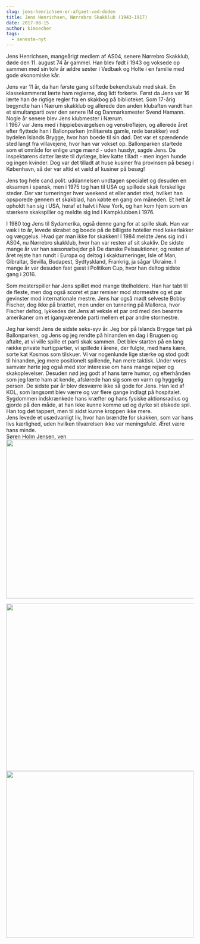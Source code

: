 ```yaml
---
slug: jens-henrichsen-er-afgaet-ved-doden
title: Jens Henrichsen, Nørrebro Skakklub (1943-1917)
date: 2017-08-15
author: kimsecher
tags:
  - seneste-nyt
---
```

<div id="m_-3556308141495115205AppleMailSignature">

Jens Henrichsen, mangeårigt medlem af AS04, senere Nørrebro Skakklub, døde den 11. august 74 år gammel. Han blev født i 1943 og voksede op sammen med sin tolv år ældre søster i Vedbæk og Holte i en familie med gode økonomiske kår.

</div>
<div id="m_-3556308141495115205AppleMailSignature">Jens var 11 år, da han første gang stiftede bekendtskab med skak. En klassekammerat lærte ham reglerne, dog lidt forkerte. Først da Jens var 16 lærte han de rigtige regler fra en skakbog på biblioteket. Som 17-årig begyndte han i Nærum skakklub og allerede den anden klubaften vandt han et simultanparti over den senere IM og Danmarksmester Svend Hamann. Nogle år senere blev Jens klubmester i Nærum.</div>
<div id="m_-3556308141495115205AppleMailSignature">I 1967 var Jens med i hippiebevægelsen og venstrefløjen, og allerede året efter flyttede han i Ballonparken (militærets gamle, røde barakker) ved bydelen Islands Brygge, hvor han boede til sin død. Det var et spændende sted langt fra villavejene, hvor han var vokset op. Ballonparken startede som et område for enlige unge mænd - uden husdyr, sagde Jens. Da inspektørens datter læste til dyrlæge, blev katte tilladt - men ingen hunde og ingen kvinder. Dog var det tilladt at huse kusiner fra provinsen på besøg i København, så der var altid et væld af kusiner på besøg!</div>
<div id="m_-3556308141495115205AppleMailSignature">

Jens tog hele cand.polit. uddannelsen undtagen specialet og desuden en eksamen i spansk, men i 1975 tog han til USA og spillede skak forskellige steder. Der var turneringer hver weekend et eller andet sted, hvilket han opsporede gennem et skakblad, han købte en gang om måneden. Et helt år opholdt han sig i USA, heraf et halvt i New York, og han kom hjem som en stærkere skakspiller og meldte sig ind i Kampklubben i 1976.

</div>
<div id="m_-3556308141495115205AppleMailSignature">I 1980 tog Jens til Sydamerika, også denne gang for at spille skak. Han var væk i to år, levede skrabet og boede på de billigste hoteller med kakerlakker og væggelus. Hvad gør man ikke for skakken! I 1984 meldte Jens sig ind i AS04, nu Nørrebro skakklub, hvor han var resten af sit skakliv. De sidste mange år var han sæsonarbejder på De danske Pelsauktioner, og resten af året rejste han rundt i Europa og deltog i skakturneringer, Isle of Man, Gibraltar, Sevilla, Budapest, Sydtyskland, Frankrig, ja sågar Ukraine. I mange år var desuden fast gæst i Politiken Cup, hvor han deltog sidste gang i 2016.</div>
<div id="m_-3556308141495115205AppleMailSignature">

Som mesterspiller har Jens spillet mod mange titelholdere. Han har tabt til de fleste, men dog også scoret et par remiser mod stormestre og et par gevinster mod internationale mestre. Jens har også mødt selveste Bobby Fischer, dog ikke på brættet, men under en turnering på Mallorca, hvor Fischer deltog, lykkedes det Jens at veksle et par ord med den berømte amerikaner om et igangværende parti mellem et par andre stormestre.

</div>
<div id="m_-3556308141495115205AppleMailSignature">Jeg har kendt Jens de sidste seks-syv år. Jeg bor på Islands Brygge tæt på Ballonparken, og Jens og jeg rendte på hinanden en dag i Brugsen og aftalte, at vi ville spille et parti skak sammen. Det blev starten på en lang række private hurtigpartier, vi spillede i årene, der fulgte, med hans kære, sorte kat Kosmos som tilskuer. Vi var nogenlunde lige stærke og stod godt til hinanden, jeg mere positionelt spillende, han mere taktisk. Under vores samvær hørte jeg også med stor interesse om hans mange rejser og skakoplevelser. Desuden nød jeg godt af hans tørre humor, og efterhånden som jeg lærte ham at kende, afslørede han sig som en varm og hyggelig person. De sidste par år blev desværre ikke så gode for Jens. Han led af KOL, som langsomt blev værre og var flere gange indlagt på hospitalet. Sygdommen indskrænkede hans kræfter og hans fysiske aktionsradius og gjorde på den måde, at han ikke kunne komme ud og dyrke sit elskede spil. Han tog det tappert, men til sidst kunne kroppen ikke mere.</div>
<div id="m_-3556308141495115205AppleMailSignature">Jens levede et usædvanligt liv, hvor han brændte for skakken, som var hans livs kærlighed, uden hvilken tilværelsen ikke var meningsfuld.
Æret være hans minde.</div>
<div id="m_-3556308141495115205AppleMailSignature"></div>
<div id="m_-3556308141495115205AppleMailSignature">Søren Holm Jensen, ven</div>
<img className="alignnone size-full wp-image-2743" src="https://nbskak.dk/wp-content/uploads/2017/08/jenshenrichsen3.jpg" alt="" width="640" height="427" />

<img className="alignnone size-large wp-image-2744" src="https://nbskak.dk/wp-content/uploads/2017/08/jenshenrichsen.jpg" alt="" width="600" height="450" /> <img className="alignnone wp-image-2745" src="https://nbskak.dk/wp-content/uploads/2017/08/henrichsen.jpg" alt="" width="503" height="448" />
